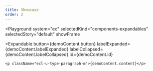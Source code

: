 ```yaml
---
title: Showcase
order: 2
---
```




<Playground
  system="ec"
  selectedKind="components-expandables"
  selectedStory="default"
  showFrame
>
  <Expandable
    button={demoContent.button}
    labelExpanded={demoContent.labelExpanded}
    labelCollapsed={demoContent.labelCollapsed}
    id={demoContent.id}
  >
    <p className="ecl-u-type-paragraph-m">{demoContent.content}</p>
  </Expandable>
</Playground>
